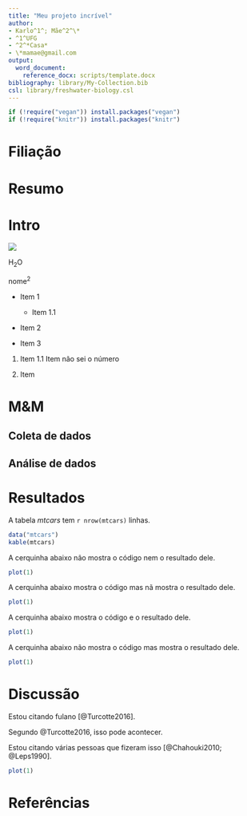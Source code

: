 ```yaml
---
title: "Meu projeto incrível"
author:
- Karlo^1^; Mãe^2^\*
- ^1^UFG
- ^2^*Casa*
- \*mamae@gmail.com
output: 
  word_document:
    reference_docx: scripts/template.docx
bibliography: library/My-Collection.bib
csl: library/freshwater-biology.csl
---
```


```r
if (!require("vegan")) install.packages("vegan")
if (!require("knitr")) install.packages("knitr")
```

<!-- https://github.com/citation-style-language/styles -->

# Filiação

# Resumo

# Intro

![](figures/meu-plot.png)

<!-- 
~~Eu~~ adoro *bolo* de **chocolate**. 
lklçfdsgjçlskfdjglçksfjglçkjsfdçlkgjçsflkgj
-->

H~2~O

nome^2^


- Item 1
  - Item 1.1

- Item 2

+ Item 3

1. Item
  1.1 Item não sei o número

2. Item

# M&M

## Coleta de dados

## Análise de dados


# Resultados

A tabela *mtcars* tem `r nrow(mtcars)` linhas.

```r
data("mtcars")
kable(mtcars)
```




A cerquinha abaixo não mostra o código nem o resultado dele.

```r
plot(1)
```

A cerquinha abaixo mostra o código mas nã mostra o resultado dele.

```r
plot(1)
```

A cerquinha abaixo mostra o código e o resultado dele.

```r
plot(1)
```

A cerquinha abaixo não mostra o código mas mostra o resultado dele.

```r
plot(1)
```



# Discussão

Estou citando fulano [@Turcotte2016].

Segundo @Turcotte2016, isso pode acontecer.

Estou citando várias pessoas que fizeram isso [@Chahouki2010; @Leps1990].

```r
plot(1)
```


# Referências
